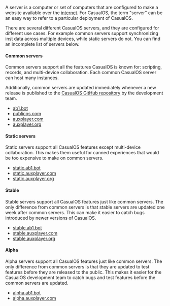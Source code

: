 
A server is a computer or set of computers that are configured to make a website available over the [internet](https://en.wikipedia.org/wiki/Internet).
For CasualOS, the term "server" can be an easy way to refer to a particular deployment of CasualOS.

There are several different CasualOS servers, and they are configured for different use cases.
For example common servers support synchronizing inst data across multiple devices, while static servers do not.
You can find an incomplete list of servers below.

#### Common servers

Common servers support all the features CasualOS is known for: scripting, records, and multi-device collaboration.
Each common CasualOS server can host many <GlossaryRef term='instance'>instances</GlossaryRef>.

Additionally, common servers are updated immediately whenever a new release is published to the [CasualOS GitHub repository](https://github.com/casual-simulation/casualos) by the development team.

-   [ab1.bot](https://ab1.bot)
-   [publicos.com](https://publicos.com)
-   [auxplayer.com](https://auxplayer.com)
-   [auxplayer.org](https://auxplayer.org)

#### Static servers

Static servers support all CasualOS features except multi-device collaboration.
This makes them useful for canned experiences that would be too expensive to make on common servers.

-   [static.ab1.bot](https://static.ab1.bot)
-   [static.auxplayer.com](https://static.auxplayer.com)
-   [static.auxplayer.org](https://static.auxplayer.org)

#### Stable

Stable servers support all CasualOS features just like common servers.
The only difference from common servers is that stable servers are updated one week after common servers.
This can make it easier to catch bugs introduced by newer versions of CasualOS.

-   [stable.ab1.bot](https://stable.ab1.bot)
-   [stable.auxplayer.com](https://stable.auxplayer.com)
-   [stable.auxplayer.org](https://stable.auxplayer.org)

#### Alpha

Alpha servers support all CasualOS features just like common servers.
The only difference from common servers is that they are updated to test features before they are released to the public.
This makes it easier for the CasualOS development team to catch bugs and test features before the common servers are updated.

-   [alpha.ab1.bot](https://alpha.ab1.bot)
-   [alpha.auxplayer.com](https://alpha.auxplayer.com)